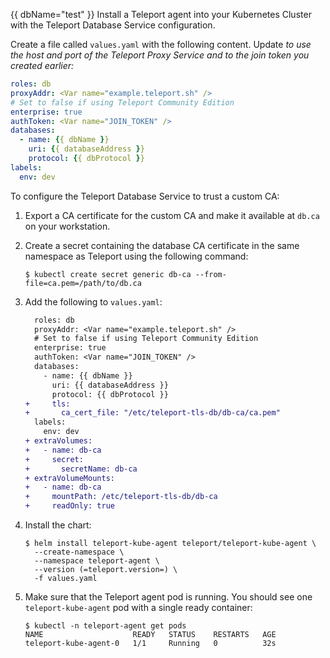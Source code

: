 {{ dbName="test" }}
Install a Teleport agent into your Kubernetes Cluster with the Teleport Database
Service configuration. 

Create a file called `values.yaml` with the following content. Update <Var
name="example.teleport.sh" /> to use the host and port of the Teleport Proxy
Service and <Var name="JOIN_TOKEN" /> to the join token you created earlier:

```yaml
roles: db
proxyAddr: <Var name="example.teleport.sh" />
# Set to false if using Teleport Community Edition
enterprise: true
authToken: <Var name="JOIN_TOKEN" />
databases:
  - name: {{ dbName }}
    uri: {{ databaseAddress }}
    protocol: {{ dbProtocol }}
labels:
  env: dev
```

To configure the Teleport Database Service to trust a custom CA:

1. Export a CA certificate for the custom CA and make it available at `db.ca` on
   your workstation.

1. Create a secret containing the database CA certificate in the same namespace
   as Teleport using the following command:

   ```code
   $ kubectl create secret generic db-ca --from-file=ca.pem=/path/to/db.ca
   ```

1. Add the following to `values.yaml`:

   ```diff
     roles: db
     proxyAddr: <Var name="example.teleport.sh" />
     # Set to false if using Teleport Community Edition
     enterprise: true
     authToken: <Var name="JOIN_TOKEN" />
     databases:
       - name: {{ dbName }}
         uri: {{ databaseAddress }}
         protocol: {{ dbProtocol }}
   +     tls:
   +       ca_cert_file: "/etc/teleport-tls-db/db-ca/ca.pem"
     labels:
       env: dev
   + extraVolumes:
   +   - name: db-ca
   +     secret:
   +       secretName: db-ca
   + extraVolumeMounts:
   +   - name: db-ca
   +     mountPath: /etc/teleport-tls-db/db-ca
   +     readOnly: true
   ```

1. Install the chart:

   ```code
   $ helm install teleport-kube-agent teleport/teleport-kube-agent \
     --create-namespace \
     --namespace teleport-agent \
     --version (=teleport.version=) \
     -f values.yaml
   ```

1. Make sure that the Teleport agent pod is running. You should see one
`teleport-kube-agent` pod with a single ready container:

   ```code
   $ kubectl -n teleport-agent get pods
   NAME                    READY   STATUS    RESTARTS   AGE
   teleport-kube-agent-0   1/1     Running   0          32s
   ```

